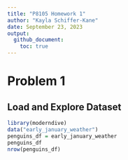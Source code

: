 ```yaml
---
title: "P8105 Homework 1"
author: "Kayla Schiffer-Kane"
date: September 23, 2023
output: 
  github_document:
    toc: true
---
```


# Problem 1

## Load and Explore Dataset


```r
library(moderndive)
data("early_january_weather")
penguins_df = early_january_weather
penguins_df
nrow(penguins_df)
```


